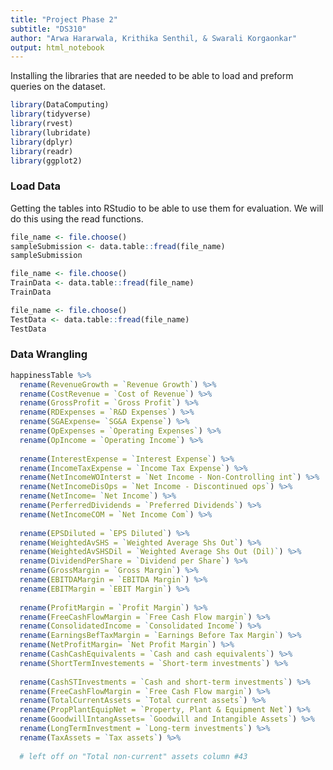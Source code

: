 ```yaml
---
title: "Project Phase 2" 
subtitle: "DS310"
author: "Arwa Hararwala, Krithika Senthil, & Swarali Korgaonkar"
output: html_notebook
---
```


Installing the libraries that are needed to be able to load and preform queries on the dataset.
```r
library(DataComputing)
library(tidyverse)
library(rvest)
library(lubridate)
library(dplyr)
library(readr)
library(ggplot2)
```


### Load Data
Getting the tables into RStudio to be able to use them for evaluation. We will do this using the read functions. 
```r
file_name <- file.choose()
sampleSubmission <- data.table::fread(file_name)
sampleSubmission
```

```r
file_name <- file.choose()
TrainData <- data.table::fread(file_name)
TrainData
```



```r
file_name <- file.choose()
TestData <- data.table::fread(file_name)
TestData
```


### Data Wrangling

```r
happinessTable %>%
  rename(RevenueGrowth = `Revenue Growth`) %>%
  rename(CostRevenue = `Cost of Revenue`) %>%
  rename(GrossProfit = `Gross Profit`) %>%
  rename(RDExpenses = `R&D Expenses`) %>%
  rename(SGAExpense= `SG&A Expense`) %>%
  rename(OpExpenses = `Operating Expenses`) %>%
  rename(OpIncome = `Operating Income`) %>%
  
  rename(InterestExpense = `Interest Expense`) %>%
  rename(IncomeTaxExpense = `Income Tax Expense`) %>%
  rename(NetIncomeWOInterst = `Net Income - Non-Controlling int`) %>%
  rename(NetIncomeDisOps = `Net Income - Discontinued ops`) %>%
  rename(NetIncome= `Net Income`) %>%
  rename(PerferredDividends = `Preferred Dividends`) %>%
  rename(NetIncomeCOM = `Net Income Com`) %>%
  
  rename(EPSDiluted = `EPS Diluted`) %>%
  rename(WeightedAvSHS = `Weighted Average Shs Out`) %>%
  rename(WeightedAvSHSDil = `Weighted Average Shs Out (Dil)`) %>%
  rename(DividendPerShare = `Dividend per Share`) %>%
  rename(GrossMargin = `Gross Margin`) %>%
  rename(EBITDAMargin = `EBITDA Margin`) %>%
  rename(EBITMargin = `EBIT Margin`) %>%
  
  rename(ProfitMargin = `Profit Margin`) %>%
  rename(FreeCashFlowMargin = `Free Cash Flow margin`) %>%
  rename(ConsolidatedIncome = `Consolidated Income`) %>%
  rename(EarningsBefTaxMargin = `Earnings Before Tax Margin`) %>%
  rename(NetProfitMargin= `Net Profit Margin`) %>%
  rename(CashCashEquivalents = `Cash and cash equivalents`) %>%
  rename(ShortTermInvestements = `Short-term investments`) %>%
  
  rename(CashSTInvestments = `Cash and short-term investments`) %>%
  rename(FreeCashFlowMargin = `Free Cash Flow margin`) %>%
  rename(TotalCurrentAssets = `Total current assets`) %>%
  rename(PropPlantEquipNet = `Property, Plant & Equipment Net`) %>%
  rename(GoodwillIntangAssets= `Goodwill and Intangible Assets`) %>%
  rename(LongTermInvestment = `Long-term investments`) %>%
  rename(TaxAssets = `Tax assets`) %>%
  
  # left off on "Total non-current" assets column #43
```


